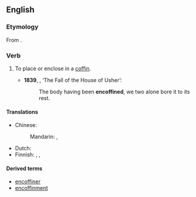 ==English==

===Etymology===
From {{prefix|en|en|coffin}}.

===Verb===
{{en-verb}}

# {{lb|en|transitive}} To place or enclose in a [[coffin]].
#* '''1839''', {{w|Edgar Allan Poe}}, ‘The Fall of the House of Usher’:
#*: The body having been '''encoffined''', we two alone bore it to its rest.

====Translations====
{{trans-top|place in a coffin}}
* Chinese:
*: Mandarin: {{t+|cmn|裝殮}}, {{t+|cmn|装殓|tr=zhuāngliàn}}
{{trans-mid}}
* Dutch: {{t-needed|nl}}
* Finnish: {{t|fi|[[sulkea]] [[arkku]]un}}, {{t|fi|[[laittaa]] [[arkku]]un}}, {{t|fi|[[panna]] [[arkku]]un}}
{{trans-bottom}}

====Derived terms====
* [[encoffiner]]
* [[encoffinment]]